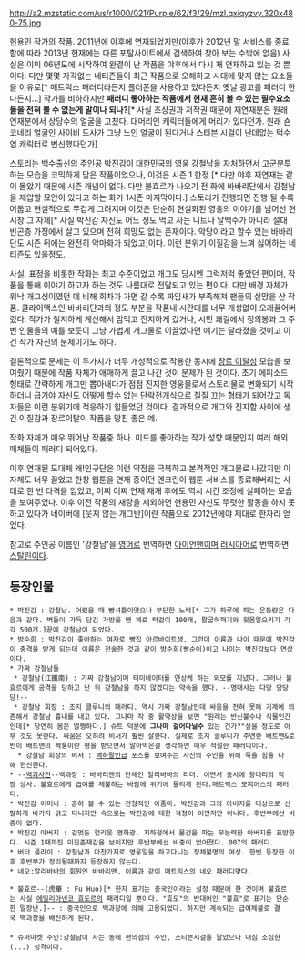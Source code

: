http://a2.mzstatic.com/us/r1000/021/Purple/62/f3/29/mzl.qxiqyzvy.320x480-75.jpg

현용민 작가의 작품. 2011년에 야후에 연재되었지만(야후가 2012년 말 서비스를 종료함에 따라 2013년 현재에는 다른 포탈사이트에서 검색하여 찾아 보는 수밖에 없음) 사실은 이미 06년도에 시작하여 완결이 난 작품을 야후에서 다시 재 연재하고 있는 것 뿐이다. 다만 몇몇 자각없는 네티즌들이 최근 작품으로 오해하고 시대에 맞지 않는 요소들을 이유로[* 매트릭스 패러디라든지 폴더폰을 사용하고 있다든지 옛날 광고를 패러디 한다든지...] 작가를 비하하지만 '''패러디 좋아하는 작품에서 현재 흔히 볼 수 있는 필수요소들을 전혀 볼 수 없는게 말이나 되나?'''[* 사실 초상권과 저작권 때문에 재연재분은 원래 연재분에서 상당수의 얼굴을 고쳤다. 대머리인 캐릭터들에게 머리가 있다던가. 원래 숀 코네리 얼굴인 사이비 도사가 그냥 노인 얼굴이 된다거나 스티븐 시걸이 난데없는 턱수염 캐릭터로 변신했다던가]

스토리는 백수출신의 주인공 박진감이 대한민국의 영웅 강철남을 자처하면서 고군분투 하는 모습을 코믹하게 담은 작품이었으나, 이것은 시즌 1 한정.[* 다만 야후 재연재는 같이 몰았기 때문에 시즌 개념이 없다. 다만 불효르가 나오기 전 화에 바바리단에서 강철남을 제압할 묘안이 있다고 하는 화가 1시즌 마지막이다.] 스토리가 진행되면 진행 될 수록 어둡고 현실적으로 무겁게 그려지며 이것은 단순히 현실화된 영웅의 이야기를 넘어선 현시창 그 자체[* 사실 박진감 자신도 어느 정도 먹고 사는 니트나 날백수가 아니라 절대 빈곤층 가정에서 살고 있으며 전혀 희망도 없는 존재이다. 악당이라고 할수 있는 바바리단도 시즌 뒤에는 완전히 악마화가 되었고]이다. 이런 분위기 이질감을 느껴 싫어하는 네티즌도 있을정도.

사실, 표정을 비롯한 작화는 최고 수준이었고 개그도 당시엔 그럭저럭 좋았던 편이며, 작품을 통해 이야기 하고자 하는 것도 나름대로 전달되고 있는 편이다. 다만 배경 자체가 워낙 개그성이였던 데 비해 회차가 가면 갈 수록 짜임새가 부족해져 팬들의 실망을 산 작품. 클라이맥스인 바바리단과의 정모 부분을 작품내 시간대를 너무 개성없이 오래끌어버렸다. 작가가 철저하게 계산해서 맘먹고 진지하게 갔거나, 시민 쾌걸에서 정의봉과 그 주변 인물들의 예를 보듯이 그냥 가볍게 개그물로 이끌었다면 얘기는 달라졌을 것이고 이건 작가 자신의 문제이기도 하다.

결론적으로 문제는 이 두가지가 너무 개성적으로 작용한 동시에 [[장르 이탈]]성 모습을 보여줬기 때문에 작품 자체가 애매하게 끌고 나간 것이 문제가 된 것이다. 초기 에피소드 형태로 간략하게 개그만 뽑아내다가 점점 진지한 영웅물로서 스토리물로 변화되기 시작하더니 급기야 자신도 어떻게 할수 없는 단락전개식으로 질질 끄는 형태가 되어갔고 독자들은 이런 분위기에 적응하기 힘들었던 것이다. 결과적으로 개그와 진지함 사이에 생긴 이질감과 장르이탈이 작품을 망친 좋은 예.

작화 자체가 매우 뛰어난 작품중 하나. 미드를 좋아하는 작가 성향 때문인지 여러 해외 매체들이 패러디 되어있다.

이후 연재된 도대체 왜!인구단은 이런 약점을 극복하고 본격적인 개그물로 나갔지만 이 자체도 너무 끌었고 한창 웹툰을 연재 중이던 엔크린이 웹툰 서비스를 종료해버리는 사태로 한 번 타격을 입었고, 어찌 어찌 연재 재개 후에도 역시 시간 조정에 실패하는 모습을 보여주었다. 이후 이전 작품의 재탕을 제외하면 현용민 자신도 뚜렷한 활동을 하지 못하고 있다가 네이버에 [웃지 않는 개그반]이란 작품으로 2012년에야 제대로 한자리 얻었다.

참고로 주인공 이름인 '강철남'을 [[영어]]로 번역하면 [[아이언맨]]이며 [[러시아어]]로 번역하면 [[스탈린]]이다.


== 등장인물 ==

 * 박진감 : 강철남. 어렸을 때 빵셔틀이엿으나 부단한 노력[* 그가 하루에 하는 운동량은 다음과 같다. 벽돌이 가득 담긴 가방을 맨 체로 턱걸이 100개, 팔굽혀펴기와 윗몸일으키기 각각 500개.]끝에 강철남이 되었다.
 * 방순희 : 박진감이 좋아하는 여자로 빵집 아르바이트생. 그런데 이름과 나이 때문에 박진감이 충격을 받게 되는데 이름은 전술한 것과 같이 방순희(빵순이)이고 나이는 박진감보다 연상이다. 
 * 가짜 강철남들
  * 강철남(江鐵南) : 가짜 강철남이며 터미네이터를 연상케 하는 외모를 지녔다. 그러나 불효르에게 공격을 당하고 난 뒤 강철남을 하지 않겠다는 약속을 했다. --명대사는 다당 당당당!--  
  * 강철남 회장 : 조지 클루니의 패러디. 역시 가짜 강철남인데 싸움을 전혀 못해 기계에 의존해서 강철남 흉내를 내고 있다. 그나마 작 중 활약상을 보면 "원래는 반신불수나 식물인간인데[* 당연히 몸은 멀쩡하다.] 슈트 덕분에 '''그나마 걸어다닐수''' 있는 건가?"싶을 정도로 아무 것도 못한다. 싸움은 오히려 비서가 훨씬 잘한다. 실제로 조지 클루니가 주연한 배트맨&로빈이 배트맨의 짝퉁이란 평을 받으면서 말아먹은걸 생각하면 매우 적절한 패러디이다.
   * 강철남 회장의 비서 : [[백하팔인]]급 포스를 보여주는 자신의 주인을 위해 죽을 힘을 다해 헌신한다.
 * --[[백괴사전]]--백과장 : 바바리맨의 단체인 알리바바의 리더. 이면서 동시에 왕대리의 직장 상사. 불효르에게 급여를 체불하는 바람에 위기에 몰리게 된다.매트릭스 모피어스의 패러디.
 * 박진감 어머니 : 흔히 볼 수 있는 전형적인 아줌마. 박진감과 그의 아버지를 대상으로 신랄하게 바가지 긁고 다니지만 속으로는 박진감에 대한 걱정이 이만저만 아니다. 후반부에선 비중이 없다.
 * 박진감 아버지 : 겉멋든 헐리웃 영화광. 지하철에서 물건을 파는 무능력한 아버지를 표방한다. 시즌 1때까진 미친존재감을 보이지만 후반부에선 비중이 없어졌다. 007의 패러디.
 * 버터 플라이 : 강철남과 마찬가지로 영웅일을 하고다니는 정체불명의 여성. 한번 등장한 이후 후반부가 정리될때까지 등장하지 않는다.
 * 네오:알리바바의 회원인 바바리맨. 이름과 같이 매트릭스의 네오 패러디맞다.

 * 불효르--(虎華 : Fu Huo)[* 한자 표기는 중국인이라는 설정 때문에 한 것이며 불효르는 사실 [[에밀리아넨코 효도르]]의 패러디일 뿐이다. "효도"의 반대어인 "불효"로 표기는 단순한 말장난.]-- : 중국인으로 백과장에 의해 고용되었다. 하지만 계속되는 급여체불로 결국 백과장을 배신하게 된다.
 
 * 슈퍼마켓 주인:강철남이 사는 동네 편의점의 주인, 스티븐시걸을 닮았으나 내심 소심한(...) 성격이다. 
